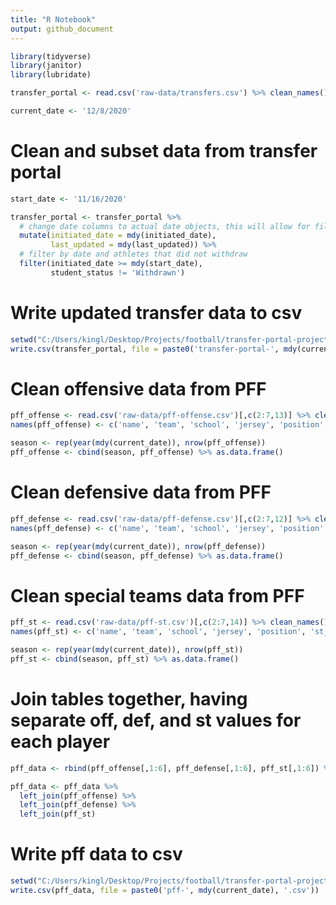 ```yaml
---
title: "R Notebook"
output: github_document
---
```


```r
library(tidyverse)
library(janitor)
library(lubridate)
```


```r
transfer_portal <- read.csv('raw-data/transfers.csv') %>% clean_names()
```

```r
current_date <- '12/8/2020'
```

# Clean and subset data from transfer portal
```r
start_date <- '11/16/2020'

transfer_portal <- transfer_portal %>% 
  # change date columns to actual date objects, this will allow for filtering by date
  mutate(initiated_date = mdy(initiated_date),
         last_updated = mdy(last_updated)) %>% 
  # filter by date and athletes that did not withdraw
  filter(initiated_date >= mdy(start_date),
         student_status != 'Withdrawn')
```

# Write updated transfer data to csv
```r
setwd("C:/Users/kingl/Desktop/Projects/football/transfer-portal-project/clean-data/")
write.csv(transfer_portal, file = paste0('transfer-portal-', mdy(current_date), '.csv'))
```

# Clean offensive data from PFF
```r
pff_offense <- read.csv('raw-data/pff-offense.csv')[,c(2:7,13)] %>% clean_names()
names(pff_offense) <- c('name', 'team', 'school', 'jersey', 'position', 'offensive_snaps', 'offensive_grade')

season <- rep(year(mdy(current_date)), nrow(pff_offense))
pff_offense <- cbind(season, pff_offense) %>% as.data.frame()
```

# Clean defensive data from PFF
```r
pff_defense <- read.csv('raw-data/pff-defense.csv')[,c(2:7,12)] %>% clean_names()
names(pff_defense) <- c('name', 'team', 'school', 'jersey', 'position', 'defensive_snaps', 'defensive_grade')

season <- rep(year(mdy(current_date)), nrow(pff_defense))
pff_defense <- cbind(season, pff_defense) %>% as.data.frame()
```

# Clean special teams data from PFF
```r
pff_st <- read.csv('raw-data/pff-st.csv')[,c(2:7,14)] %>% clean_names()
names(pff_st) <- c('name', 'team', 'school', 'jersey', 'position', 'st_snaps', 'st_grade')

season <- rep(year(mdy(current_date)), nrow(pff_st))
pff_st <- cbind(season, pff_st) %>% as.data.frame()
```

# Join tables together, having separate off, def, and st values for each player
```r
pff_data <- rbind(pff_offense[,1:6], pff_defense[,1:6], pff_st[,1:6]) %>% unique()

pff_data <- pff_data %>% 
  left_join(pff_offense) %>% 
  left_join(pff_defense) %>%
  left_join(pff_st)
```

# Write pff data to csv
```r
setwd("C:/Users/kingl/Desktop/Projects/football/transfer-portal-project/clean-data/")
write.csv(pff_data, file = paste0('pff-', mdy(current_date), '.csv'))
```


